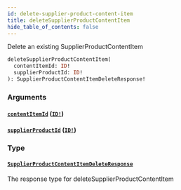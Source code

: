```yaml
---
id: delete-supplier-product-content-item
title: deleteSupplierProductContentItem
hide_table_of_contents: false
---
```



Delete an existing SupplierProductContentItem

```graphql
deleteSupplierProductContentItem(
  contentItemId: ID!
  supplierProductId: ID!
): SupplierProductContentItemDeleteResponse!
```


### Arguments

#### [`contentItemId`](#) ([`ID!`](/supply/api/graphql-admin/reference/scalars/id))




#### [`supplierProductId`](#) ([`ID!`](/supply/api/graphql-admin/reference/scalars/id))




### Type

#### [`SupplierProductContentItemDeleteResponse`](/supply/api/graphql-admin/reference/objects/supplier-product-content-item-delete-response)

The response type for deleteSupplierProductContentItem




